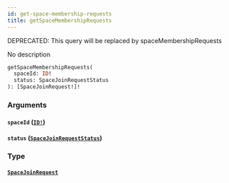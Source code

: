 ```yaml
---
id: get-space-membership-requests
title: getSpaceMembershipRequests
---
```


<span class="badge badge--warning">DEPRECATED: This query will be replaced by spaceMembershipRequests</span>

No description

```graphql
getSpaceMembershipRequests(
  spaceId: ID!
  status: SpaceJoinRequestStatus
): [SpaceJoinRequest!]!

```

### Arguments

#### `spaceId` ([`ID!`](/docs/graphql/scalars/id))

#### `status` ([`SpaceJoinRequestStatus`](/docs/graphql/enums/space-join-request-status))

### Type

#### [`SpaceJoinRequest`](/docs/graphql/objects/space-join-request)
